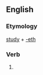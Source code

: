 ==English==

===Etymology===
[[study]] + [[-eth]]

===Verb===
{{en-verb form}}

# {{archaic third-person singular of|study}}